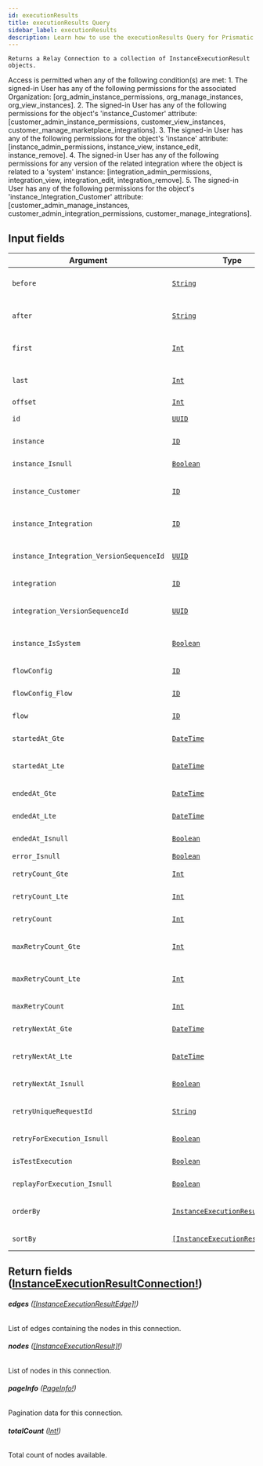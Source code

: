 ```yaml
---
id: executionResults
title: executionResults Query
sidebar_label: executionResults
description: Learn how to use the executionResults Query for Prismatic's API.
---
```


    Returns a Relay Connection to a collection of InstanceExecutionResult objects.

Access is permitted when any of the following condition(s) are met: 1. The signed-in User has any of the following permissions for the associated Organization: [org_admin_instance_permissions, org_manage_instances, org_view_instances]. 2. The signed-in User has any of the following permissions for the object's 'instance_Customer' attribute: [customer_admin_instance_permissions, customer_view_instances, customer_manage_marketplace_integrations]. 3. The signed-in User has any of the following permissions for the object's 'instance' attribute: [instance_admin_permissions, instance_view, instance_edit, instance_remove]. 4. The signed-in User has any of the following permissions for any version of the related integration where the object is related to a 'system' instance: [integration_admin_permissions, integration_view, integration_edit, integration_remove]. 5. The signed-in User has any of the following permissions for the object's 'instance_Integration_Customer' attribute: [customer_admin_manage_instances, customer_admin_integration_permissions, customer_manage_integrations].

## Input fields

| Argument                                 | Type                                                                                         | Description                                                                                      |
| ---------------------------------------- | -------------------------------------------------------------------------------------------- | ------------------------------------------------------------------------------------------------ |
| `before`                                 | [`String`](api/schema/scalar/String.mdx)                                                     | Specifies a cursor for use in combination with `last` to implement backward pagination.          |
| `after`                                  | [`String`](api/schema/scalar/String.mdx)                                                     | Specifies a cursor for use in combination with `first` to implement forward pagination.          |
| `first`                                  | [`Int`](api/schema/scalar/Int.mdx)                                                           | A non-negative integer that specifies to return at most `first` edges after the `after` cursor.  |
| `last`                                   | [`Int`](api/schema/scalar/Int.mdx)                                                           | A non-negative integer that specifies to return at most `last` edges before the `before` cursor. |
| `offset`                                 | [`Int`](api/schema/scalar/Int.mdx)                                                           |                                                                                                  |
| `id`                                     | [`UUID`](api/schema/scalar/UUID.mdx)                                                         | Filter for objects where id matches the specified value.                                         |
| `instance`                               | [`ID`](api/schema/scalar/ID.mdx)                                                             | Filter for objects where instance matches the specified ID.                                      |
| `instance_Isnull`                        | [`Boolean`](api/schema/scalar/Boolean.mdx)                                                   | Filter for objects where instance is NULL.                                                       |
| `instance_Customer`                      | [`ID`](api/schema/scalar/ID.mdx)                                                             | Filter for objects where instance.customer matches the specified ID.                             |
| `instance_Integration`                   | [`ID`](api/schema/scalar/ID.mdx)                                                             | Filter for objects where instance.integration matches the specified ID.                          |
| `instance_Integration_VersionSequenceId` | [`UUID`](api/schema/scalar/UUID.mdx)                                                         | Filter for objects where instance.integration.versionSequenceId matches the specified value.     |
| `integration`                            | [`ID`](api/schema/scalar/ID.mdx)                                                             | Filter for objects where integration matches the specified ID.                                   |
| `integration_VersionSequenceId`          | [`UUID`](api/schema/scalar/UUID.mdx)                                                         | Filter for objects where integration.versionSequenceId matches the specified value.              |
| `instance_IsSystem`                      | [`Boolean`](api/schema/scalar/Boolean.mdx)                                                   | Filter for objects where instance.isSystem matches the specified value.                          |
| `flowConfig`                             | [`ID`](api/schema/scalar/ID.mdx)                                                             | Filter for objects where flowConfig matches the specified ID.                                    |
| `flowConfig_Flow`                        | [`ID`](api/schema/scalar/ID.mdx)                                                             | Filter for objects where flowConfig.flow matches the specified ID.                               |
| `flow`                                   | [`ID`](api/schema/scalar/ID.mdx)                                                             | Filter for objects where flow matches the specified ID.                                          |
| `startedAt_Gte`                          | [`DateTime`](api/schema/scalar/DateTime.mdx)                                                 | Filter for objects where startedAt occurs on or after the specified value.                       |
| `startedAt_Lte`                          | [`DateTime`](api/schema/scalar/DateTime.mdx)                                                 | Filter for objects where startedAt occurs on or before the specified value.                      |
| `endedAt_Gte`                            | [`DateTime`](api/schema/scalar/DateTime.mdx)                                                 | Filter for objects where endedAt occurs on or after the specified value.                         |
| `endedAt_Lte`                            | [`DateTime`](api/schema/scalar/DateTime.mdx)                                                 | Filter for objects where endedAt occurs on or before the specified value.                        |
| `endedAt_Isnull`                         | [`Boolean`](api/schema/scalar/Boolean.mdx)                                                   | Filter for objects where endedAt is NULL.                                                        |
| `error_Isnull`                           | [`Boolean`](api/schema/scalar/Boolean.mdx)                                                   | Filter for objects where error is NULL.                                                          |
| `retryCount_Gte`                         | [`Int`](api/schema/scalar/Int.mdx)                                                           | Filter for objects where retryCount.gte matches the specified value.                             |
| `retryCount_Lte`                         | [`Int`](api/schema/scalar/Int.mdx)                                                           | Filter for objects where retryCount.lte matches the specified value.                             |
| `retryCount`                             | [`Int`](api/schema/scalar/Int.mdx)                                                           | Filter for objects where retryCount matches the specified value.                                 |
| `maxRetryCount_Gte`                      | [`Int`](api/schema/scalar/Int.mdx)                                                           | Filter for objects where maxRetryCount.gte matches the specified value.                          |
| `maxRetryCount_Lte`                      | [`Int`](api/schema/scalar/Int.mdx)                                                           | Filter for objects where maxRetryCount.lte matches the specified value.                          |
| `maxRetryCount`                          | [`Int`](api/schema/scalar/Int.mdx)                                                           | Filter for objects where maxRetryCount matches the specified value.                              |
| `retryNextAt_Gte`                        | [`DateTime`](api/schema/scalar/DateTime.mdx)                                                 | Filter for objects where retryNextAt occurs on or after the specified value.                     |
| `retryNextAt_Lte`                        | [`DateTime`](api/schema/scalar/DateTime.mdx)                                                 | Filter for objects where retryNextAt occurs on or before the specified value.                    |
| `retryNextAt_Isnull`                     | [`Boolean`](api/schema/scalar/Boolean.mdx)                                                   | Filter for objects where retryNextAt is NULL.                                                    |
| `retryUniqueRequestId`                   | [`String`](api/schema/scalar/String.mdx)                                                     | Filter for objects where retryUniqueRequestId matches the specified value.                       |
| `retryForExecution_Isnull`               | [`Boolean`](api/schema/scalar/Boolean.mdx)                                                   | Filter for objects where retryForExecution is NULL.                                              |
| `isTestExecution`                        | [`Boolean`](api/schema/scalar/Boolean.mdx)                                                   | Filter for objects where isTestExecution matches the specified value.                            |
| `replayForExecution_Isnull`              | [`Boolean`](api/schema/scalar/Boolean.mdx)                                                   | Filter for objects where replayForExecution is NULL.                                             |
| `orderBy`                                | [`InstanceExecutionResultOrder`](api/schema/input_object/InstanceExecutionResultOrder.mdx)   | DEPRECATED. Prefer using sort_by instead as it allows ordering by many fields.                   |
| `sortBy`                                 | [`[InstanceExecutionResultOrder]`](api/schema/input_object/InstanceExecutionResultOrder.mdx) | Allows specifying many field and direction pairs to sort results by.                             |

## Return fields ([InstanceExecutionResultConnection!](api/schema/object/InstanceExecutionResultConnection.mdx))

###### <b>edges</b> ([[InstanceExecutionResultEdge]!](api/schema/object/InstanceExecutionResultEdge.mdx))

List of edges containing the nodes in this connection.

###### <b>nodes</b> ([[InstanceExecutionResult]!](api/schema/object/InstanceExecutionResult.mdx))

List of nodes in this connection.

###### <b>pageInfo</b> ([PageInfo!](api/schema/object/PageInfo.mdx))

Pagination data for this connection.

###### <b>totalCount</b> ([Int!](api/schema/scalar/Int.mdx))

Total count of nodes available.

